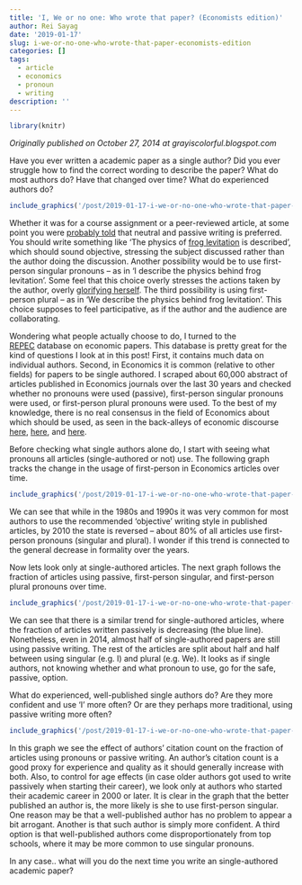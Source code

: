 ```yaml
---
title: 'I, We or no one: Who wrote that paper? (Economists edition)'
author: Rei Sayag
date: '2019-01-17'
slug: i-we-or-no-one-who-wrote-that-paper-economists-edition
categories: []
tags:
  - article
  - economics
  - pronoun
  - writing
description: ''
---
```


```r

library(knitr)

```

*Originally published on October 27, 2014 at grayiscolorful.blogspot.com*

Have you ever written a academic paper as a single author? Did you ever struggle how to find the correct wording to describe the paper? What do most authors do? Have that changed over time? What do experienced authors do?


```r

include_graphics('/post/2019-01-17-i-we-or-no-one-who-wrote-that-paper-economists-edition_files/papers.jpg')

```


Whether it was for a course assignment or a peer-reviewed article, at some point you were&nbsp;<a href="https://www.google.com/search?q=pronouns+in+academic+writing" target="_blank">probably told</a>&nbsp;that&nbsp;neutral and passive writing is preferred. You should write something like 'The physics of&nbsp;<a href="http://www.slate.com/articles/business/how_failure_breeds_success/2014/05/nobel_prize_in_physics_andre_geim_went_from_levitating_frogs_to_science.html" target="_blank">frog levitation</a>&nbsp;is described', which should sound objective, stressing the subject discussed rather than the author doing the discussion. Another possibility would be to use first-person singular pronouns -- as in 'I describe the physics behind frog levitation'. Some feel that this choice overly stresses the actions taken by the author, overly&nbsp;<a href="http://english.stackexchange.com/questions/24629/use-of-i-we-and-the-passive-voice-in-a-scientific-thesis" target="_blank">glorifying herself</a>. The third possibility is using first-person plural -- as in 'We describe the physics behind frog levitation'. This choice supposes to feel participative, as if the author and the audience are collaborating.

Wondering what people actually choose to do, I turned to the <a href="http://www.repec.org/" target="_blank">REPEC</a>&nbsp;database on economic papers. This database is pretty great for the kind of questions I look at in this post! First, it contains much data on individual authors. Second, in Economics it is common (relative to other fields) for papers to be single authored. I scraped about 60,000 abstract of articles published in Economics journals over the last 30 years and checked whether no pronouns were used (passive), first-person singular pronouns were used, or first-person plural pronouns were used. To the best of my knowledge, there is no real consensus in the field of Economics about which should be used, as seen in the back-alleys of economic discourse <a href="http://www.econjobrumors.com/topic/solo-authored-paper-use-i-or-we" target="_blank">here</a>,&nbsp;<a href="http://www.econjobrumors.com/topic/i-or-we" target="_blank">here</a>, and&nbsp;<a href="http://www.econjobrumors.com/topic/choice-of-i-or-we-in-solo" target="_blank">here</a>.

Before checking what single authors alone do, I start with seeing what pronouns all articles (single-authored or not) use. The following graph tracks the change in the usage of first-person in Economics articles over time.


```r

include_graphics('/post/2019-01-17-i-we-or-no-one-who-wrote-that-paper-economists-edition_files/fraction_economic_papers.png')

```


We can see that while in the 1980s and 1990s it was very common for most authors to use the recommended 'objective' writing style in published articles, by 2010 the state is reversed -- about 80% of all articles use first-person pronouns (singular and plural). I wonder if this trend is connected to the general decrease in formality over the years.

Now lets look only at single-authored articles. The next graph follows the fraction of articles using passive, first-person singular, and first-person plural pronouns over time.


```r

include_graphics('/post/2019-01-17-i-we-or-no-one-who-wrote-that-paper-economists-edition_files/fraction_single_authored.png')

```


We can see that there is a similar trend for single-authored articles, where the fraction of articles written passively is decreasing (the blue line). Nonetheless, even in 2014, almost half of single-authored papers are still using passive writing. The rest of the articles are split about half and half between using singular (e.g. I) and plural (e.g. We). It looks as if single authors, not knowing whether and what pronoun to use, go for the safe, passive, option.

What do experienced, well-published single authors do? Are they more confident and use 'I' more often? Or are they perhaps more traditional, using passive writing more often?


```r

include_graphics('/post/2019-01-17-i-we-or-no-one-who-wrote-that-paper-economists-edition_files/fraction_by_citations.png')

```


In this graph we see the effect of authors' citation count on the fraction of articles using pronouns or passive writing. An author's citation count is a good proxy for experience and quality as it should generally increase with both. Also, to control for age effects (in case older authors got used to write passively when starting their career), we look only at authors who started their academic career in 2000 or later. It is clear in the graph that the better published an author is, the more likely is she to use first-person singular. One reason may be that a well-published author has no problem to appear a bit arrogant. Another is that such author is simply more confident. A third option is that well-published authors come disproportionately from top schools, where it may be more common to use singular pronouns. 

In any case.. what will you do the next time you write an single-authored academic paper?


